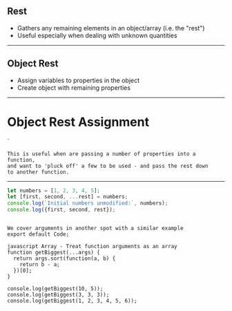 
## Rest

- Gathers any remaining elements in an object/array (i.e. the "rest")
- Useful especially when dealing with unknown quantities

---

## Object Rest

- Assign variables to properties in the object
- Create object with remaining properties

---

# Object Rest Assignment

<CodeSandbox src="https://codesandbox.io/embed/vn20p36o7l?codemirror=1&fontsize=14&module=%2Fsrc%2Findex.js" runOnClick={0}/>
`

```notes
This is useful when are passing a number of properties into a function,
and want to 'pluck off' a few to be used - and pass the rest down
to another function.
```

---


```javascript Arrays - ...rest assignment
let numbers = [1, 2, 3, 4, 5];
let [first, second, ...rest] = numbers;
console.log(`Initial numbers unmodified:`, numbers);
console.log({first, second, rest});
```

```notes

We cover arguments in another spot with a similar example
export default Code; 

javascript Array - Treat function arguments as an array
function getBiggest(...args) {
  return args.sort(function(a, b) {
    return b - a;
  })[0];
}

console.log(getBiggest(10, 5));
console.log(getBiggest(3, 3, 3));
console.log(getBiggest(1, 2, 3, 4, 5, 6));

```